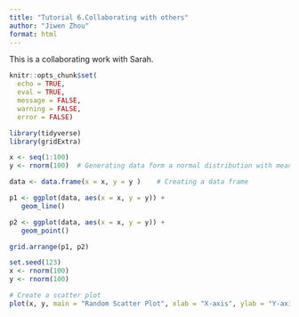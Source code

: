 ```yaml
---
title: "Tutorial 6.Collaborating with others"
author: "Jiwen Zhou"
format: html
---
```

This is a collaborating work with Sarah.

```r
knitr::opts_chunk$set(
  echo = TRUE,
  eval = TRUE,
  message = FALSE, 
  warning = FALSE,
  error = FALSE)
```

```r
library(tidyverse)
library(gridExtra)
```

```r
x <- seq(1:100)
y <- rnorm(100)  # Generating data form a normal distribution with mean 0 and variance  1

data <- data.frame(x = x, y = y )    # Creating a data frame

p1 <- ggplot(data, aes(x = x, y = y)) +
   geom_line()

p2 <- ggplot(data, aes(x = x, y = y)) +
   geom_point()

grid.arrange(p1, p2)
```

```r
set.seed(123)
x <- rnorm(100)
y <- rnorm(100)

# Create a scatter plot
plot(x, y, main = "Random Scatter Plot", xlab = "X-axis", ylab = "Y-axis")
```

